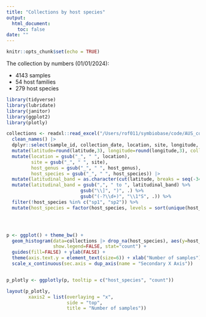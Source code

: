 ```yaml
---
title: "Collections by host species"
output: 
  html_document:
    toc: false
date: ""
---
```


```r
knitr::opts_chunk$set(echo = TRUE)
```

The collection by numbers (01/01/2024):

-   4143 samples
-   54 host families
-   279 host species

```r


library(tidyverse)
library(lubridate)
library(janitor)
library(ggplot2)
library(plotly)

collections <- readxl::read_excel("/Users/rof011/symbiobase/code/AUS_collections_merged.xlsx") |>
  clean_names() |>
  dplyr::select(sample_id, collection_date, location, site, longitude, latitude, host_family, host_genus, host_species) |> 
  mutate(latitude=round(latitude,3), longitude=round(longitude,3), collection_date=ymd(collection_date)) |> 
  mutate(location = gsub("_", " ", location),
         site = gsub("_", " ", site),
         host_genus = gsub("_", " ", host_genus),
         host_species = gsub("_", " ", host_species)) |> 
  mutate(latitudinal_band = as.character(cut(latitude, breaks = seq(-34, -13, by = 1), include.lowest = TRUE))) %>%
  mutate(latitudinal_band = gsub(",", " to ", latitudinal_band) %>%
                           gsub("\\]", ")", .) %>%
                           gsub("(-?\\d+)", "\\1°S", .)) %>%
  filter(!host_species %in% c("sp1", "sp2")) %>%
  mutate(host_species = factor(host_species, levels = sort(unique(host_species), decreasing = TRUE))) 




p <- ggplot() + theme_bw() +
  geom_histogram(data=collections |> drop_na(host_species), aes(y=host_species, fill=host_genus), 
                 show.legend=FALSE, stat="count") +
  guides(fill=FALSE) + ylab(FALSE) +
  theme(axis.text.y = element_text(size=6)) + xlab("Number of samples") +
  scale_x_continuous(sec.axis = dup_axis(name = "Secondary X Axis")) 


p_plotly <- ggplotly(p, tooltip = c("host_species", "count"))

layout(p_plotly,
        xaxis2 = list(overlaying = "x",
                      side = "top",
                      title = "Number of samples"))

```
